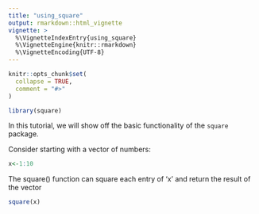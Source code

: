 ```yaml
---
title: "using_square"
output: rmarkdown::html_vignette
vignette: >
  %\VignetteIndexEntry{using_square}
  %\VignetteEngine{knitr::rmarkdown}
  %\VignetteEncoding{UTF-8}
---
```


```r
knitr::opts_chunk$set(
  collapse = TRUE,
  comment = "#>"
)
```

```r
library(square)
```

In this tutorial, we will show off the basic functionality of the `square` package.

Consider starting with a vector of numbers:
```r
x<-1:10
```

The square() function can square each entry of 'x' and return the result of the vector 
```r
square(x)
```
